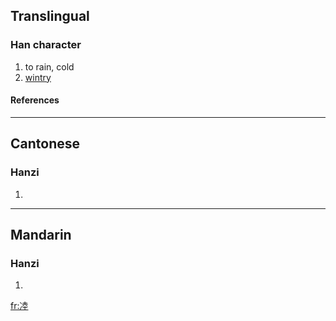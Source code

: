 ==Translingual==
===Han character===
{{Han char|rn=15|rad=冫|as=08|sn=10|four=|canj=戈一土金土 (IMGCG)}}
# to rain, cold
# [[wintry]]
====References====
{{Han ref|kx=0132.340|hdz=10298.020|uh=34D0|ud=13520}}

----
==Cantonese==
===Hanzi===
{{yue-hanzi|jyut=|y=luk6}}
# {{defn|Cantonese}}

----
==Mandarin==
===Hanzi===
{{cmn-hanzi|pin=[[lù]] (lu4)|wg=lu<sup>4</sup>}}
# {{defn|Mandarin}}

[[fr:㓐]]